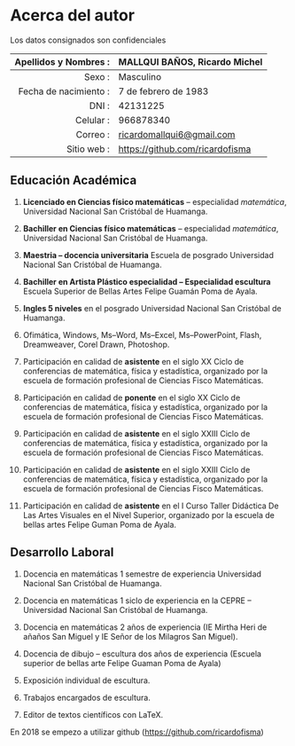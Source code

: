 
# Acerca del autor {-}


Los datos consignados son confidenciales

| Apellidos y Nombres : | MALLQUI BAÑOS, Ricardo Michel |
|---:|:---|
| Sexo : | Masculino |
| Fecha de nacimiento : | 7 de febrero de 1983 |
| DNI : | 42131225 |
| Celular : | 966878340 | 
| Correo : | <ricardomallqui6@gmail.com> |
| Sitio web : | <https://github.com/ricardofisma> |

## Educación Académica {-}

1. **Licenciado en Ciencias físico matemáticas** -- especialidad _matemática_, Universidad Nacional San Cristóbal de Huamanga.

2. **Bachiller en Ciencias físico matemáticas** -- especialidad _matemática_, Universidad Nacional San Cristóbal de Huamanga.

3. **Maestria  -- docencia universitaria** Escuela de posgrado Universidad Nacional San Cristóbal de Huamanga.

4. **Bachiller en Artista Plástico especialidad -- Especialidad escultura** Escuela Superior de Bellas Artes Felipe Guamán Poma de Ayala.


5. **Ingles 5 niveles** en el posgrado Universidad Nacional San Cristóbal de Huamanga.


6. Ofimática, Windows, Ms--Word, Ms--Excel, Ms--PowerPoint, Flash, Dreamweaver, Corel Drawn, Photoshop.

7. Participación en calidad de **asistente** en el siglo XX Ciclo de conferencias de matemática, física y estadística, organizado por la escuela de formación profesional de Ciencias Fisco Matemáticas.

8. Participación en calidad de **ponente** en el siglo XX Ciclo de conferencias de matemática, física y estadística, organizado por la escuela de formación profesional de Ciencias Fisco Matemáticas.

8. Participación en calidad de **asistente** en el siglo XXIII Ciclo de conferencias de matemática, física y estadística, organizado por la escuela de formación profesional de Ciencias Fisco Matemáticas.

9. Participación en calidad de **asistente** en el siglo XXIII Ciclo de conferencias de matemática, física y estadística, organizado por la escuela de formación profesional de Ciencias Fisco Matemáticas.

10. Participación en calidad de **asistente** en el I Curso Taller Didáctica De Las Artes Visuales en el Nivel Superior, organizado por la escuela de bellas artes Felipe Guman Poma de Ayala.



## Desarrollo Laboral {-}


1. Docencia en matemáticas 1 semestre de experiencia Universidad Nacional San Cristóbal de Huamanga.

2. Docencia en matemáticas 1 siclo de experiencia en la CEPRE -- Universidad Nacional San Cristóbal de Huamanga.

3. Docencia en matemáticas 2 años de experiencia (IE Mirtha Heri de añaños San Miguel y IE Señor de los Milagros San Miguel).

4. Docencia de dibujo -- escultura dos años de experiencia (Escuela superior de bellas arte Felipe Guaman Poma de Ayala)


5. Exposición individual de escultura.

6. Trabajos encargados de escultura.

7. Editor de textos científicos con LaTeX.


En 2018 se empezo a utilizar github (<https://github.com/ricardofisma>)
